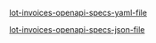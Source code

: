 
[lot-invoices-openapi-specs-yaml-file](/openapi/lot-invoices.yaml)

[lot-invoices-openapi-specs-json-file](/openapi/lot-invoices.json)

<SwaggerUI url="../../openapi/lot-invoices.json" />
